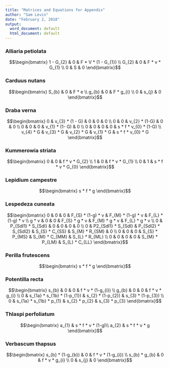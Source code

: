 ```yaml
---
title: "Matrices and Equations for Appendix"
author: "Sam Levin"
date: "February 2, 2018"
output: 
  word_document: default
  html_document: default
---
```



### Alliaria petiolata

$$\begin{bmatrix}
    1 - G_{2} & 0 & F * V * (1 - G_{1}) \\
    G_{2} & 0 & F * v * G_{1} \\
    0 & S & 0
    \end{bmatrix}$$
    
    
### Carduus nutans

$$\begin{bmatrix}
    S_{b} & 0 & F * e \\
    g_{b} & 0 & F * g_{i} \\
    0 & s_{j} & 0
    \end{bmatrix}$$ 
    
    
### Draba verna

$$\begin{bmatrix}
    0 & v_{3} * (1 - G) & 0 & 0 & 0 \\
    0 & 0 & v_{2} * (1-G) & 0 & 0 \\
    0 & 0 & 0 & v_{1} * (1- G) & 0 \\
    0 & 0 & 0 & 0 & s * f * v_{0} * (1-G) \\ 
    v_{4} * G & v_{3} * G & v_{2} * G &
    v_{1} * G &  s * f * v_{0} * G
  \end{bmatrix}$$

### Kummerowia striata

$$\begin{bmatrix}
    0 & 0 & f * v * G_{2} \\
    1 & 0 & f * v * G_{1} \\
    0 & 1 & s * f * v * G_{0}
\end{bmatrix}$$


### Lepidium campestre

$$\begin{bmatrix}
    s * f * g 
\end{bmatrix}$$

### Lespedeza cuneata

$$\begin{bmatrix}
    0 & 0 & 0 & F_{S} * (1-g) * v & F_{M} * (1-g) * v & F_{L} * (1-g) * v \\
    g * v & 0 & 0 & F_{S} * g * v & F_{M} * g * v & F_{L} * g * v \\
    0 & P_{Sdl1} * S_{Sdl} & 0 & 0 & 0 & 0 \\
    0 & P2_{Sdl1} * S_{Sdl} & P_{Sdl2} * S_{Sdl2} & S_{S} * C_{SS} & S_{M} * R_{SM} & 0 \\
    0 & 0 & 0 & S_{S} * P_{MS} & S_{M} * C_{MM} & S_{L} * R_{ML} \\
    0 & 0 & 0 & 0 & S_{M} * P_{LM} & S_{L} * C_{LL}
\end{bmatrix}$$

### Perilla frutescens

$$\begin{bmatrix} s * f * g  \end{bmatrix}$$

### Potentilla recta

$$\begin{bmatrix}
    s_{b} & 0 & 0 & f * v * (1-g_{i}) \\
    g_{b} & 0 & 0 & f * v * g_{i} \\
    0 & s_{1a} * s_{1b} * (1-p_{1}) & s_{2} * (1-p_{2}) & s_{3} * (1-p_{3}) \\
    0 & s_{1a} * s_{1b} * p_{1} & s_{2} * p_{2} & s_{3} * p_{3}
\end{bmatrix}$$

### Thlaspi perfoliatum

$$\begin{bmatrix} 
    a_{1} & s * f * v * (1-g)\\
    a_{2} & s * f * v * g
\end{bmatrix}$$


### Verbascum thapsus

$$\begin{bmatrix}
    s_{b} * (1-g_{b}) & 0 & f * v * (1-g_{i}) \\
    s_{b} * g_{b} & 0 & f * v * g_{i} \\
    0 & s_{j} & 0
\end{bmatrix}$$

